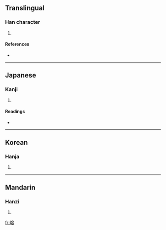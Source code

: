 ==Translingual==

===Han character===
{{Han char|rn=46|rad=山|as=10|sn=13|four=2376<sub>8</sub>|canj=山十金口 (UJCR)}}

# {{defn|Han|sort=山10}}

====References====
* {{Han ref|kx=0317.440|dkj=08366|dj=0618.130|hdz=10792.090|uh=5D71|ud=23921|bh=DD4D|bd=56653}}

----

==Japanese==

===Kanji===
{{ja-kanji|grade=|rs=山10}}

# {{defn|Japanese|sort=山10}}

====Readings====
* {{ja-readings|on=[[よう]] (yō), [[ゆ]] (yu)|kun=}}

----

==Korean==

===Hanja===
{{ko-hanja|hangeul=용|rv=yong|mr=yong}}

# {{defn|Korean|sort=山10}}

----

==Mandarin==

===Hanzi===
{{cmn-hanzi|pin=[[yǒng]] ([[yong3]])|wg=yung<sup>3</sup>}}

# {{defn|Mandarin|sort=山10}}

[[fr:嵱]]